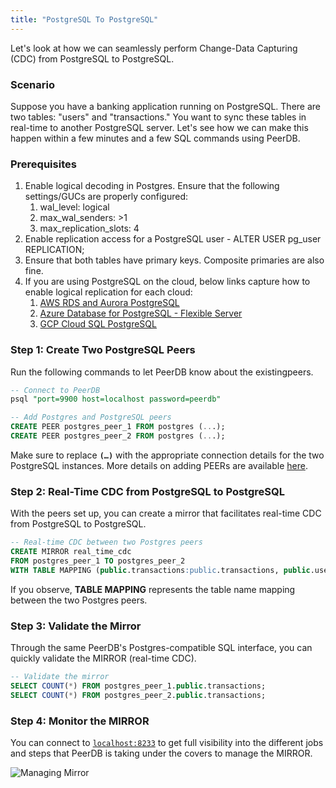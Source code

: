 ```yaml
---
title: "PostgreSQL To PostgreSQL"
---
```


Let's look at how we can seamlessly perform Change-Data Capturing (CDC) from PostgreSQL to PostgreSQL.

### Scenario

Suppose you have a banking application running on PostgreSQL. There are two tables: "users" and "transactions." You want to sync these tables in real-time to another PostgreSQL server. Let's see how we can make this happen within a few minutes and a few SQL commands using PeerDB.

### Prerequisites

1. Enable logical decoding in Postgres. Ensure that the following settings/GUCs are properly configured:
    1. wal_level: logical
    2. max_wal_senders: >1
    3. max_replication_slots: 4
2. Enable replication access for a PostgreSQL user - ALTER USER pg_user REPLICATION;
3. Ensure that both tables have primary keys. Composite primaries are also fine.
4. If you are using PostgreSQL on the cloud, below links capture how to enable logical replication for each cloud:
    1. [AWS RDS and Aurora PostgreSQL](https://docs.aws.amazon.com/AmazonRDS/latest/AuroraUserGuide/AuroraPostgreSQL.Replication.Logical.html#AuroraPostgreSQL.Replication.Logical.Configure)
    2. [Azure Database for PostgreSQL - Flexible Server](https://learn.microsoft.com/azure/postgresql/flexible-server/concepts-logical#pre-requisites-for-logical-replication-and-logical-decoding)
    3. [GCP Cloud SQL PostgreSQL](https://cloud.google.com/sql/docs/postgres/replication/configure-logical-replication#configure-your-postgresql-instance)

### Step 1: Create Two PostgreSQL Peers

Run the following commands to let PeerDB know about the existingpeers.

```sql
-- Connect to PeerDB
psql "port=9900 host=localhost password=peerdb"

-- Add Postgres and PostgreSQL peers
CREATE PEER postgres_peer_1 FROM postgres (...);
CREATE PEER postgres_peer_2 FROM postgres (...);
```

Make sure to replace **`(…)`** with the appropriate connection details for the two PostgreSQL instances. More details on adding PEERs are available [here](https://docs.peerdb.io/sql/commands/create-peer).

### **Step 2: Real-Time CDC from PostgreSQL to PostgreSQL**

With the peers set up, you can create a mirror that facilitates real-time CDC from PostgreSQL to PostgreSQL. 

```sql
-- Real-time CDC between two Postgres peers
CREATE MIRROR real_time_cdc
FROM postgres_peer_1 TO postgres_peer_2
WITH TABLE MAPPING (public.transactions:public.transactions, public.users:public.users); //make sure tables are schema qualified
```

If you observe, **TABLE MAPPING** represents the table name mapping between the two Postgres peers.

### **Step 3: Validate the Mirror**

Through the same PeerDB's Postgres-compatible SQL interface, you can quickly validate the MIRROR (real-time CDC).

```sql
-- Validate the mirror
SELECT COUNT(*) FROM postgres_peer_1.public.transactions;
SELECT COUNT(*) FROM postgres_peer_2.public.transactions;
```

### Step 4: Monitor the MIRROR

You can connect to [`localhost:8233`](http://`localhost:8233`) to get full visibility into the different jobs and steps that PeerDB is taking under the covers to manage the MIRROR.

![Managing Mirror](../images/managing_mirror.png)
